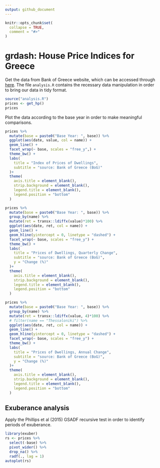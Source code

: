 ```yaml
---
output: github_document
---
```


<!-- README.md is generated from README.Rmd. Please edit that file -->

```r
knitr::opts_chunk$set(
  collapse = TRUE,
  comment = "#>"
)
```

# grdash: House Price Indices for Greece

<!-- badges: start -->

<!-- badges: end -->

Get the data from Bank of Greece website, which can be accessed through [here](https://www.bankofgreece.gr/en/statistics/real-estate-market/residential-and-commercial-property-price-indices-and-other-short-term-indices). The file `analysis.R` contains the recessary data manipulation in order to bring our data in tidy format.

```r
source("analysis.R")
prices <- get_hp()
prices
```

Plot the data according to the base year in order to make meaningful comparisons.

```r
prices %>% 
  mutate(base = paste0("Base Year: ", base)) %>% 
  ggplot(aes(date, value, col = name)) +
  geom_line() +
  facet_wrap(~ base, scales = "free_y",) +
  theme_bw() +
  labs(
    title = "Index of Prices of Dwellings",
    subtitle = "source: Bank of Greece (BoG)"
  )+
  theme(
    axis.title = element_blank(),
    strip.background = element_blank(),
    legend.title = element_blank(),
    legend.position = "bottom"
  )

```

```r
prices %>% 
  mutate(base = paste0("Base Year: ", base)) %>% 
  group_by(name) %>% 
  mutate(ret = transx::ldiffx(value)*100) %>% 
  ggplot(aes(date, ret, col = name)) +
  geom_line() +
  geom_hline(yintercept = 0, linetype = "dashed") +
  facet_wrap(~ base, scales = "free_y") +
  theme_bw() +
  labs(
    title = "Prices of Dwellings, Quarterly Change",
    subtitle = "source: Bank of Greece (BoG)",
    y = "Change (%)"
  )+
  theme(
    axis.title = element_blank(),
    strip.background = element_blank(),
    legend.title = element_blank(),
    legend.position = "bottom"
  )

```

```r
prices %>% 
  mutate(base = paste0("Base Year: ", base)) %>% 
  group_by(name) %>% 
  mutate(ret = transx::ldiffx(value, 4)*100) %>% 
  # filter(name == "Thessaloniki") %>% 
  ggplot(aes(date, ret, col = name)) +
  geom_line() +
  geom_hline(yintercept = 0, linetype = "dashed") +
  facet_wrap(~ base, scales = "free_y") +
  theme_bw() +
  labs(
    title = "Prices of Dwellings, Annual Change",
    subtitle = "source: Bank of Greece (BoG)",
    y = "Change (%)"
  )+
  theme(
    axis.title = element_blank(),
    strip.background = element_blank(),
    legend.title = element_blank(),
    legend.position = "bottom"
  )

```

## Exuberance analysis

Apply the Phillips et al (2015) GSADF recursive test in order to identify periods of exuberance.

```r
library(exuber)
rs <- prices %>% 
  select(-base) %>% 
  pivot_wider() %>% 
  drop_na() %>% 
  radf(., lag = 1)
autoplot(rs)

```
